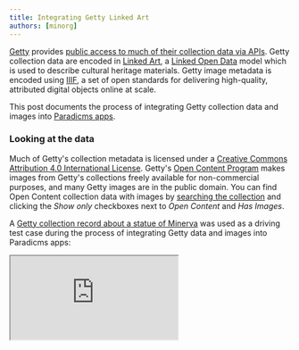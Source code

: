 ```yaml
---
title: Integrating Getty Linked Art
authors: [minorg]
---
```



[Getty](https://www.getty.edu/) provides [public access to much of their collection data via APIs](https://data.getty.edu/). Getty collection data are encoded in [Linked Art](https://linked.art), a [Linked Open Data](https://en.wikipedia.org/wiki/Linked_data) model which is used to describe cultural heritage materials. Getty image metadata is encoded using [IIIF](https://iiif.io/), a set of open standards for delivering high-quality, attributed digital objects online at scale.

This post documents the process of integrating Getty collection data and images into [Paradicms apps](/docs/reference/apps).

<!--truncate-->

### Looking at the data

Much of Getty's collection metadata is licensed under a [Creative Commons Attribution 4.0 International License](http://creativecommons.org/licenses/by/4.0/). Getty's [Open Content Program](https://www.getty.edu/projects/open-content-program/) makes images from Getty's collections freely available for non-commercial purposes, and many Getty images are in the public domain. You can find Open Content collection data with images by [searching the collection](https://www.getty.edu/art/collection/search) and clicking the _Show only_ checkboxes next to _Open Content_ and _Has Images_.

A [Getty collection record about a statue of Minerva](https://www.getty.edu/art/collection/object/103RRE) was used as a driving test case during the process of integrating Getty data and images into Paradicms apps:

<iframe src="https://www.getty.edu/art/collection/object/103RRE" style={{minHeight: "50vh", width: "100vh"}} />

#### JSON-LD

At the bottom of the collection interface page, in the _APIs & other identifiers_ section, there are links to [the record's REST API URL](https://data.getty.edu/museum/collection/object/4d302ecd-f3a5-4e52-9e97-ca3ca8d5c9e6) and [IIIF Presentation API manifest URL](https://media.getty.edu/iiif/manifest/9ab53ead-ad00-460c-ab86-559cfd4d839c).

An HTTP GET request for the record's REST API URL returns [JSON-LD](https://json-ld.org/) that conforms to the Linked Art data model:

<details>
    <summary>Getty entity record in JSON-LD</summary>
    <GettyLinkedArtHumanMadeObjectJsonLd/>
</details>

Another HTTP GET request for the IIIF Presentation API manifest URL returns JSON-LD for the manifest:

<details>
    <summary>Getty IIIF Presentation API manifest in JSON-LD</summary>
    <GettyIiifPresentationApiManifestJsonLd/>
</details>

#### Turtle

Linked Art clients such as [linkedart.js](https://linkedartjs.org/) usually manipulate Linked Art JSON-LD as JSON. JR Ladd's excellent series of blog posts on ["Understanding Linked Art With the Getty Collection API"](https://observablehq.com/@jrladd/linked-art-1) demonstrates how to use the linkedart.js client to navigate Getty collection data as JSON.

Paradicms takes a different approach, converting data to RDF as close to the source as possible and using RDF in user-facing applications -- [end-to-end](/blog/2023/07/12/ld4-2023).

[Expanding](https://www.w3.org/TR/json-ld11-api/#expansion) the Getty entity record JSON-LD from the listing above produces the following semantically equivalent RDF in Turtle syntax:

<details>
    <summary>Getty entity record in Turtle</summary>
    <GettyLinkedArtHumanMadeObjectTtl/>
</details>

The IIIF Presentation API manifest can also be converted to Turtle:

<details>
    <summary>Getty IIIF Presentation API manifest in Turtle</summary>
    <GettyIiifPresentationApiManifestTtl/>
</details>

#### Observations

The Turtle-syntax rendering of the entity record puts statements about the top-level record IRI (`https://data.getty.edu/museum/collection/object/4d302ecd-f3a5-4e52-9e97-ca3ca8d5c9e6`) front-and-center:

* The entity is a `crm:E22_Human-Made_Object`. Linked Art adopts much of its conceptual data model from the [CIDOC CRM](https://www.cidoc-crm.org/). The `crm` namespace is documented in ["Implementing the CIDOC Conceptual Reference Model in RDF"](https://cidoc-crm.org/Resources/implementing-the-cidoc-conceptual-reference-model-in-rdf), which differs from the [Erlangen CRM / OWL implementation of CIDOC CRM](http://erlangen-crm.org/current-version).
* The entity is the `crm:P129i_is_subject_of` its associated [IIIF Presentation API manifest](https://media.getty.edu/iiif/manifest/9ab53ead-ad00-460c-ab86-559cfd4d839c).
* The record contains an abundance of interesting metadata, much of which is displayed on the user-visible collection page.

The Turtle syntax also highlights syntactic differences between Getty's Linked Art representation and the examples in the [Linked Art data model documentation](https://linked.art/model/). The  latter more closely resembles idiomatic JSON, as in [this example of a `HumanMadeObject`](https://linked.art/model/object/physical/):

<details>
    <summary>Linked Art documentation <code>HumanMadeObject</code> in JSON-LD</summary>
    <LinkedArtDocumentationHumanMadeObjectJsonLd/>
</details>

Converting the documentation JSON-LD to Turtle produces the following:

<details>
    <summary>Linked Art documentation <code>HumanMadeObject</code> in Turtle</summary>
    <LinkedArtDocumentationHumanMadeObjectTtl/>
</details>

Note the presence of blank nodes, which are absent from the Getty metadata. Avoiding blank nodes makes it easier to de- and re-serialize RDF consistently.


### Implementing a Getty enrichment process

Paradicms uses [enrichment processes](/docs/reference/enrichment) to automatically integrate metadata and images from external sources into Paradicms apps.

An enrichment process for Getty collection data and images should:
1. recognize `sameAs` connections from existing Paradicms collection data to entities in the Getty collection
2. download collection and image metadata for connected Getty entities using Getty's REST endpoints and IIIF Presentation API
3. incorporate the metadata into [Paradicms apps](/docs/reference/apps) by treating Linked Art as an additional [logical data model](/docs/reference/logical-data-models/)

Steps 1 and 2 are implemented in a Python-based enrichment process, while step 3 is implemented in TypeScript as a set of [RDF-backed models](/blog/2023/06/07/rdf-backed-models-in-typescript).

#### Enrichment in Python

The new `GettyEnricher` class in Python recognizes `sameAs` RDF statements in existing Paradicms collection data (from e.g., a [spreadsheet](/docs/reference/spreadsheet-format)) where the object of a statement is an [IRI](https://en.wikipedia.org/wiki/Internationalized_Resource_Identifier) that resolves to a Getty REST endpoint. According to [Getty's documentation](https://data.getty.edu/museum/collection/docs/), Getty entity IRIs have the form `https://data.getty.edu/museum/collection/<ENTITY_TYPE>/<ENTITY_ID>`, where `ENTITY_TYPE` can be `object`, `place`, `document`, `group`, `person`, `exhibition`, or `activity`. In the record shown above, `object` corresponds to a Linked Art `crm:E22_Human-Made_Object`.

After recognizing a Getty REST API URL like [`https://data.getty.edu/museum/collection/object/4d302ecd-f3a5-4e52-9e97-ca3ca8d5c9e6`](https://data.getty.edu/museum/collection/object/4d302ecd-f3a5-4e52-9e97-ca3ca8d5c9e6), the Python enricher downloads the Linked Art JSON-LD for that entity using an HTTP GET request. The enricher then converts the JSON-LD to an RDF graph using [`rdflib`](https://rdflib.readthedocs.io/en/stable/).

The Getty REST API URL is also the IRI of the top-level `crm:E22_Human-Made_Object`. The enricher follows connections in the `rdflib` `Graph` from this IRI to other resources in order to identify the license and rights statements of the metadata, including the object's description. The RDF also contains references to images that represent the object in digital form, but the enricher bypasses these references in favor of retrieving more comprehensive image metadata from the IIIF Presentation API manifest.

The enricher extracts metadata from Getty's APIs but does not transform them in any way. The Python code only needs to parse enough of the Linked Art and IIIF RDF to ensure that all referenced metadata (about e.g., images, licenses, rights statements) have been extracted and included for downstream consumption by Paradicms apps.

#### Linked Art in Paradicms apps

From the perspective of [Paradicms apps](/docs/reference/apps), Linked Art RDF can be treated as an additional [logical data model](/docs/reference/logical-data-models):

| RDF type                    | TypeScript logical data model class | TypeScript conceptual data model interface |
|-----------------------------|-------------------------------------|--------------------------------------------|
| `crm:E12_Production`        | `LinkedArtProduction`               | `WorkCreationEvent`                        |
| `crm:E21_Person`            | `LinkedArtPerson`                   | `Person`                                   |
| `crm:E22_Human-Made_Object` | `LinkedArtHumanMadeObject`          | `Work`                                     |
| `crm:E33_Linguistic_Object` | `LinkedArtLinguisticObject`         | `Text`                                     |

Not all Linked Art logical data model classes are represented in the Paradicms conceptual data model. Some, like `LinkedArtTimeSpan`, serve as bridges between other models that are represented.

`dcmitype:Image`s from the IIIF Presentation API RDF are already part of the Dublin Core logical data model and are wrapped in a `DcImage` TypeScript instance.

[Creative Commons](https://creativecommons.org/ns) and [RightsStatements.org](https://github.com/rightsstatements/data-model) references are included as `CreativeCommonsLicense` and `RightsStatementsDotOrgRightsStatement` implementations, respectively.

### Conclusion

The enrichment process recognizes `sameAs` connections to Getty collection IRIs, extracts Linked Art and IIIF Presentation API RDF from the Getty APIs, and passes the RDF as-is to Paradicms apps. The abstraction of the conceptual data model and the use of [RDF-backed logical models in TypeScript](/blog/2023/06/07/rdf-backed-models-in-typescript) allows apps to be agnostic of the underlying details of the RDF while seamlessly incorporating Getty collection metadata and images into a user interface:

![Screenshot of the Paradicms work-search app with Getty collection data](./result.png)